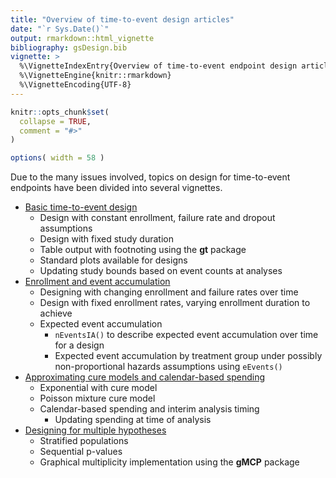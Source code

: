 ```yaml
---
title: "Overview of time-to-event design articles"
date: "`r Sys.Date()`"
output: rmarkdown::html_vignette
bibliography: gsDesign.bib
vignette: >
  %\VignetteIndexEntry{Overview of time-to-event endpoint design articles}
  %\VignetteEngine{knitr::rmarkdown}
  %\VignetteEncoding{UTF-8}
---
```


```r
knitr::opts_chunk$set(
  collapse = TRUE,
  comment = "#>"
)

options( width = 58 )

```

Due to the many issues involved, topics on design for time-to-event endpoints have been divided into several vignettes.

- [Basic time-to-event design](gsSurvBasicExamples.html)
    - Design with constant enrollment, failure rate and dropout assumptions
    - Design with fixed study duration
    - Table output with footnoting using the **gt** package
    - Standard plots available for designs
    - Updating study bounds based on event counts at analyses
- [Enrollment and event accumulation](EnrollmentAndEventAccumulation.html)
    - Designing with changing enrollment and failure rates over time
    - Design with fixed enrollment rates, varying enrollment duration to achieve
    - Expected event accumulation
        - `nEventsIA()` to describe expected event accumulation over time for a design
        - Expected event accumulation by treatment group under possibly non-proportional hazards assumptions using `eEvents()`
- [Approximating cure models and calendar-based spending](gsSurvCureModel.html)
    - Exponential with cure model
    - Poisson mixture cure model
    - Calendar-based spending and interim analysis timing
        - Updating spending at time of analysis
- [Designing for multiple hypotheses](gsSurvForMultipleHypotheses.html)
    - Stratified populations
    - Sequential p-values
    - Graphical multiplicity implementation using the **gMCP** package
